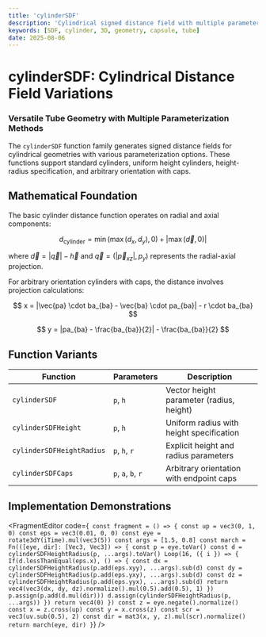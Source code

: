 ```yaml
---
title: 'cylinderSDF'
description: 'Cylindrical signed distance field with multiple parameter configurations'
keywords: [SDF, cylinder, 3D, geometry, capsule, tube]
date: 2025-08-06
---
```



# cylinderSDF: Cylindrical Distance Field Variations

### Versatile Tube Geometry with Multiple Parameterization Methods

The `cylinderSDF` function family generates signed distance fields for cylindrical geometries with various parameterization options. These functions support standard cylinders, uniform height cylinders, height-radius specification, and arbitrary orientation with caps.

## Mathematical Foundation

The basic cylinder distance function operates on radial and axial components:

$$
d_{\text{cylinder}} = \min(\max(d_x, d_y), 0) + |\max(\vec{d}, 0)|
$$

where $\vec{d} = |\vec{q}| - \vec{h}$ and $\vec{q} = (|\vec{p}_{xz}|, p_y)$ represents the radial-axial projection.

For arbitrary orientation cylinders with caps, the distance involves projection calculations:

$$
x = |\vec{pa} \cdot ba_{ba} - \vec{ba} \cdot pa_{ba}| - r \cdot ba_{ba}
$$

$$
y = |pa_{ba} - \frac{ba_{ba}}{2}| - \frac{ba_{ba}}{2}
$$

## Function Variants

| Function                  | Parameters         | Description                              |
| ------------------------- | ------------------ | ---------------------------------------- |
| `cylinderSDF`             | `p`, `h`           | Vector height parameter (radius, height) |
| `cylinderSDFHeight`       | `p`, `h`           | Uniform radius with height specification |
| `cylinderSDFHeightRadius` | `p`, `h`, `r`      | Explicit height and radius parameters    |
| `cylinderSDFCaps`         | `p`, `a`, `b`, `r` | Arbitrary orientation with endpoint caps |

## Implementation Demonstrations

<FragmentEditor
        code={`
const fragment = () => {
        const up = vec3(0, 1, 0)
        const eps = vec3(0.01, 0, 0)
        const eye = rotate3dY(iTime).mul(vec3(5))
        const args = [1.5, 0.8]
        const march = Fn(([eye, dir]: [Vec3, Vec3]) => {
                const p = eye.toVar()
                const d = cylinderSDFHeightRadius(p, ...args).toVar()
                Loop(16, ({ i }) => {
                        If(d.lessThanEqual(eps.x), () => {
                                const dx = cylinderSDFHeightRadius(p.add(eps.xyy), ...args).sub(d)
                                const dy = cylinderSDFHeightRadius(p.add(eps.yxy), ...args).sub(d)
                                const dz = cylinderSDFHeightRadius(p.add(eps.yyx), ...args).sub(d)
                                return vec4(vec3(dx, dy, dz).normalize().mul(0.5).add(0.5), 1)
                        })
                        p.assign(p.add(d.mul(dir)))
                        d.assign(cylinderSDFHeightRadius(p, ...args))
                })
                return vec4(0)
        })
        const z = eye.negate().normalize()
        const x = z.cross(up)
        const y = x.cross(z)
        const scr = vec3(uv.sub(0.5), 2)
        const dir = mat3(x, y, z).mul(scr).normalize()
        return march(eye, dir)
}`}
/>
